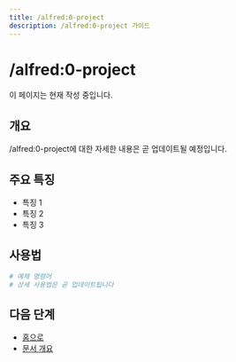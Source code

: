 ```yaml
---
title: /alfred:0-project
description: /alfred:0-project 가이드
---
```


# /alfred:0-project

이 페이지는 현재 작성 중입니다.

## 개요

/alfred:0-project에 대한 자세한 내용은 곧 업데이트될 예정입니다.

## 주요 특징

- 특징 1
- 특징 2
- 특징 3

## 사용법

```bash
# 예제 명령어
# 상세 사용법은 곧 업데이트됩니다
```

## 다음 단계

- [홈으로](/ko)
- [문서 개요](/ko/introduction/overview)
